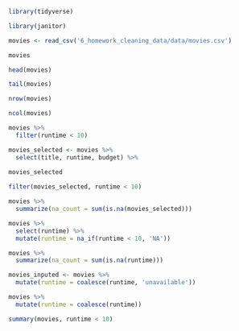 
```r
library(tidyverse)
```
```r
library(janitor)
```

```r
movies <- read_csv('6_homework_cleaning_data/data/movies.csv')

movies

```

```r
head(movies)

tail(movies)

nrow(movies)

ncol(movies)
```
```r
movies %>% 
  filter(runtime < 10)
```

```r
movies_selected <- movies %>% 
  select(title, runtime, budget) %>% 
  
movies_selected
```
```r
filter(movies_selected, runtime < 10)
```

```r
movies %>% 
  summarize(na_count = sum(is.na(movies_selected)))
```

```r
movies %>%
  select(runtime) %>% 
  mutate(runtime = na_if(runtime < 10, 'NA'))
```

```r
movies %>% 
  summarize(na_count = sum(is.na(runtime)))
```

```r
movies_inputed <- movies %>% 
  mutate(runtime = coalesce(runtime, 'unavailable'))
```

```r
movies %>%
  mutate(runtime = coalesce(runtime))
```

```r
summary(movies, runtime < 10)
```

